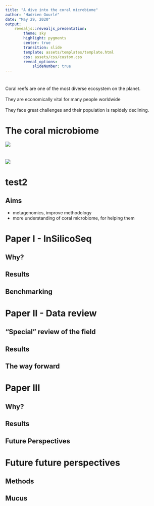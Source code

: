 ```yaml
---
title: "A dive into the coral microbiome"
author: "Hadrien Gourlé"
date: "May 29, 2020"
output:
    revealjs::revealjs_presentation:
        theme: sky
        highlight: pygments
        center: true
        transition: slide
        template: assets/templates/template.html
        css: assets/css/custom.css
        reveal_options:
            slideNumber: true
---
```


# {#intro-slide data-background="assets/img/background.jpg"}

## {#intro-slide data-background="assets/img/background.jpg"}

<div id="intro-text-box">Coral reefs are one of the most diverse ecosystem on the planet.</div><br>
<div id="intro-text-box" class="fragment fade-left">They are economically vital for many people worldwide</div><br>
<div id="intro-text-box" class="fragment fade-left">They face great challenges and their population is rapidely declining.</div>

# The coral microbiome {#coral data-transition="zoom-out"}

![](assets/img/coral.svg)

# {data-transition="zoom-in slide-out"}

![](assets/img/microbes.svg)

# test2 {data-transition="zoom"}

## Aims

- metagenomics, improve methodology
- more understanding of coral microbiome, for helping them

# Paper I - InSilicoSeq

## Why?
## Results
## Benchmarking

# Paper II - Data review

## "Special" review of the field
## Results
## The way forward

# Paper III

## Why?
## Results
## Future Perspectives

# Future future perspectives

## Methods
## Mucus
